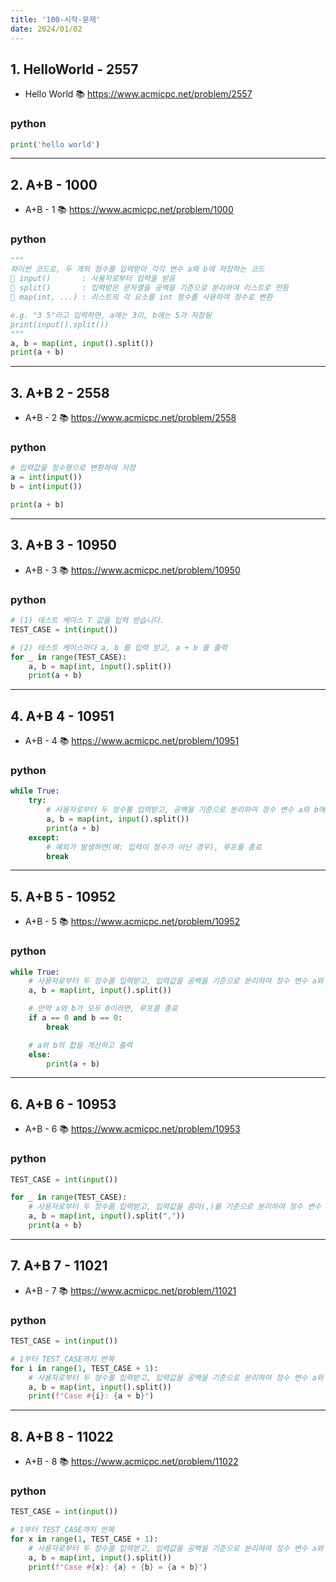 ```yaml
---
title: '100-시작-문제'
date: 2024/01/02
---
```


## 1. HelloWorld - 2557

- Hello World 📚 https://www.acmicpc.net/problem/2557

### python

```python
print('hello world')
```

---

## 2. A+B - 1000

- A+B - 1 📚 https://www.acmicpc.net/problem/1000

### python

```python
"""
파이썬 코드로, 두 개의 정수를 입력받아 각각 변수 a와 b에 저장하는 코드
📌 input()       : 사용자로부터 입력을 받음
📌 split()       : 입력받은 문자열을 공백을 기준으로 분리하여 리스트로 만듬
📌 map(int, ...) : 리스트의 각 요소를 int 함수를 사용하여 정수로 변환

e.g. "3 5"라고 입력하면, a에는 3이, b에는 5가 저장됨
print(input().split())
"""
a, b = map(int, input().split())
print(a + b)
```

---

## 3. A+B 2 - 2558

- A+B - 2 📚 https://www.acmicpc.net/problem/2558

### python

```python
# 입력값을 정수형으로 변환하여 저장
a = int(input())
b = int(input())

print(a + b)
```

---

## 3. A+B 3 - 10950

- A+B - 3 📚 https://www.acmicpc.net/problem/10950

### python

```python
# (1) 테스트 케이스 T 값을 입력 받습니다.
TEST_CASE = int(input())

# (2) 테스트 케이스마다 a, b 를 입력 받고, a + b 를 출력
for _ in range(TEST_CASE):
    a, b = map(int, input().split())
    print(a + b)

```

---

## 4. A+B 4 - 10951

- A+B - 4 📚 https://www.acmicpc.net/problem/10951

### python

```python
while True:
    try:
        # 사용자로부터 두 정수를 입력받고, 공백을 기준으로 분리하여 정수 변수 a와 b에 할당
        a, b = map(int, input().split())
        print(a + b)
    except:
        # 예외가 발생하면(예: 입력이 정수가 아닌 경우), 루프를 종료
        break
```

---

## 5. A+B 5 - 10952

- A+B - 5 📚 https://www.acmicpc.net/problem/10952

### python

```python
while True:
    # 사용자로부터 두 정수를 입력받고, 입력값을 공백을 기준으로 분리하여 정수 변수 a와 b에 할당
    a, b = map(int, input().split())

    # 만약 a와 b가 모두 0이라면, 루프를 종료
    if a == 0 and b == 0:
        break

    # a와 b의 합을 계산하고 출력
    else:
        print(a + b)
```

---

## 6. A+B 6 - 10953

- A+B - 6 📚 https://www.acmicpc.net/problem/10953

### python

```python
TEST_CASE = int(input())

for _ in range(TEST_CASE):
    # 사용자로부터 두 정수를 입력받고, 입력값을 콤마(,)를 기준으로 분리하여 정수 변수 a와 b에 할당
    a, b = map(int, input().split(","))
    print(a + b)
```

---

## 7. A+B 7 - 11021

- A+B - 7 📚 https://www.acmicpc.net/problem/11021

### python

```python
TEST_CASE = int(input())

# 1부터 TEST_CASE까지 반복
for i in range(1, TEST_CASE + 1):
    # 사용자로부터 두 정수를 입력받고, 입력값을 공백을 기준으로 분리하여 정수 변수 a와 b에 할당
    a, b = map(int, input().split())
    print(f"Case #{i}: {a + b}")
```

---

## 8. A+B 8 - 11022

- A+B - 8 📚 https://www.acmicpc.net/problem/11022

### python

```python
TEST_CASE = int(input())

# 1부터 TEST_CASE까지 반복
for x in range(1, TEST_CASE + 1):
    # 사용자로부터 두 정수를 입력받고, 입력값을 공백을 기준으로 분리하여 정수 변수 a와 b에 할당
    a, b = map(int, input().split())
    print(f"Case #{x}: {a} + {b} = {a + b}")
```
